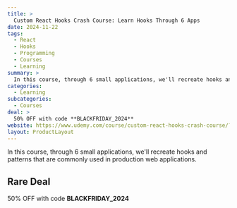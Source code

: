 ```yaml
---
title: >
  Custom React Hooks Crash Course: Learn Hooks Through 6 Apps
date: 2024-11-22
tags:
  - React
  - Hooks
  - Programming
  - Courses
  - Learning
summary: >
  In this course, through 6 small applications, we'll recreate hooks and patterns that are commonly used in production web applications.
categories:
  - Learning
subcategories:
  - Courses
deal: >
  50% OFF with code **BLACKFRIDAY_2024**
website: https://www.udemy.com/course/custom-react-hooks-crash-course/?couponCode=BLACKFRIDAY_2024
layout: ProductLayout
---
```

In this course, through 6 small applications, we'll recreate hooks and patterns that are commonly used in production web applications.

## Rare Deal

50% OFF with code **BLACKFRIDAY_2024**
